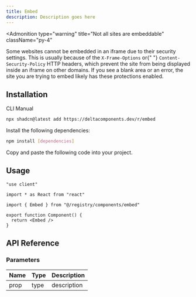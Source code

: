 ```yaml
---
title: Embed
description: Description goes here
---
```


<ComponentPreview name="embed-demo" />

<Admonition
  type="warning"
  title="Not all sites are embeddable"
  className="py-4"
>
  Some websites cannot be embedded in an iframe due to their security settings.
  This is usually because of the <code>X-Frame-Options</code> or{" "}
  <code>Content-Security-Policy</code> HTTP headers, which prevent the site from
  being displayed inside an iframe on other domains. If you see a blank area or
  an error, the site you are trying to embed likely has these protections
  enabled.
</Admonition>

## Installation

<Tabs defaultValue="cli">

<TabsList>
  <TabsTrigger value="cli">CLI</TabsTrigger>
  <TabsTrigger value="manual">Manual</TabsTrigger>
</TabsList>

<TabsContent value="cli">

```bash
npx shadcn@latest add https://deltacomponents.dev/r/embed
```

</TabsContent>

<TabsContent value="manual">

<Steps>

<Step>Install the following dependencies:</Step>

```bash
npm install [dependencies]
```

<Step>Copy and paste the following code into your project.</Step>

<ComponentSource name="embed" />

</Steps>

</TabsContent>

</Tabs>

## Usage

```tsx
"use client"

import * as React from "react"

import { Embed } from "@/registry/components/embed"

export function Component() {
  return <Embed />
}
```

## API Reference

### Parameters

| Name | Type | Description |
| ---- | ---- | ----------- |
| prop | type | description |
